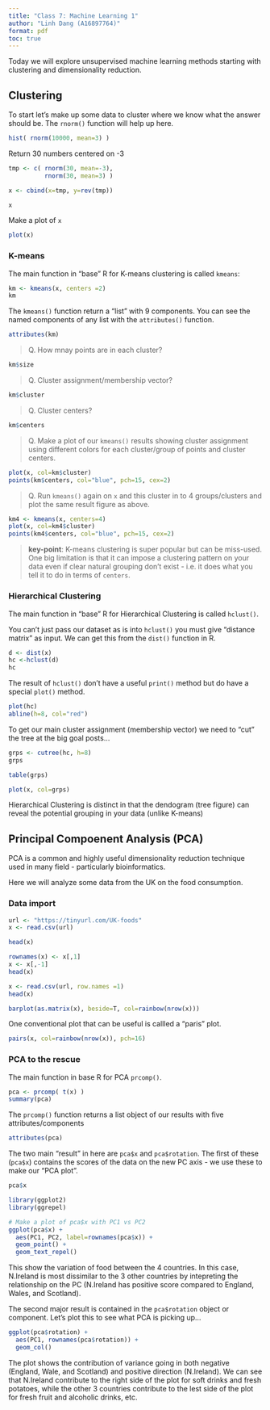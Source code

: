 ```yaml
---
title: "Class 7: Machine Learning 1"
author: "Linh Dang (A16897764)"
format: pdf
toc: true
---
```


Today we will explore unsupervised machine learning methods starting with clustering and dimensionality reduction.

## Clustering

To start let's make up some data to cluster where we know what the answer should be. The  `rnorm()` function will help up here.

```r
hist( rnorm(10000, mean=3) )
```

Return 30 numbers centered on -3

```r
tmp <- c( rnorm(30, mean=-3),
          rnorm(30, mean=3) )

x <- cbind(x=tmp, y=rev(tmp))

x
```

Make a plot of `x`

```r
plot(x)
```

### K-means

The main function in "base" R for K-means clustering is called `kmeans`:

```r
km <- kmeans(x, centers =2)
km
```
The `kmeans()` function return a "list" with 9 components. You can see the named components of any list with the `attributes()` function.

```r
attributes(km)
```

> Q. How mnay points are in each cluster?

```r
km$size
```
> Q. Cluster assignment/membership vector?

```r
km$cluster
```

> Q. Cluster centers?

```r
km$centers
```

> Q. Make a plot of our `kmeans()` results showing cluster assignment using different colors for each cluster/group of points and cluster centers.

```r
plot(x, col=km$cluster)
points(km$centers, col="blue", pch=15, cex=2)
```

> Q. Run `kmeans()` again on `x` and this cluster in to 4 groups/clusters and plot the same result figure as above.

```r
km4 <- kmeans(x, centers=4)
plot(x, col=km4$cluster)
points(km4$centers, col="blue", pch=15, cex=2)
```


> **key-point**: K-means clustering is super popular but can be miss-used. One big limitation is that it can impose a clustering pattern on your data even if clear natural grouping don't exist - i.e. it does what you tell it to do in terms of `centers`.


### Hierarchical Clustering

The main function in "base" R for Hierarchical Clustering is called `hclust()`.

You can't just pass our dataset as is into `hclust()` you must give "distance matrix" as input. We can get this from the `dist()` function in R.

```r
d <- dist(x)
hc <-hclust(d)
hc
```

The result of `hclust()` don't have a useful `print()` method but do have a special `plot()` method.


```r
plot(hc)
abline(h=8, col="red")
```

To get our main cluster assignment (membership vector) we need to "cut" the tree at the big goal posts...


```r
grps <- cutree(hc, h=8)
grps
```

```r
table(grps)
```

```r
plot(x, col=grps)
```

Hierarchical Clustering is distinct in that the dendogram (tree figure) can reveal the potential grouping in your data (unlike K-means)


## Principal Compoenent Analysis (PCA)

PCA is a common and highly useful dimensionality reduction technique used in many field - particularly bioinformatics.

Here we will analyze some data from the UK on the food consumption.

### Data import

```r
url <- "https://tinyurl.com/UK-foods"
x <- read.csv(url)

head(x)
```

```r
rownames(x) <- x[,1]
x <- x[,-1]
head(x)
```

```r
x <- read.csv(url, row.names =1)
head(x)
```


```r
barplot(as.matrix(x), beside=T, col=rainbow(nrow(x)))
```

One conventional plot that can be useful is callled a "paris" plot.

```r
pairs(x, col=rainbow(nrow(x)), pch=16)
```

### PCA to the rescue

The main function in base R for PCA `prcomp()`.

```r
pca <- prcomp( t(x) )
summary(pca)
```

The `prcomp()` function returns a list object of our results with five attributes/components

```r
attributes(pca)
```

The two main "result" in here are `pca$x` and `pca$rotation`. The first of these (`pca$x`) contains the scores of the data on the new PC axis - we use these to make our "PCA plot".

```r
pca$x
```

```r
library(ggplot2)
library(ggrepel)

# Make a plot of pca$x with PC1 vs PC2
ggplot(pca$x) +
  aes(PC1, PC2, label=rownames(pca$x)) +
  geom_point() +
  geom_text_repel()
```
This show the variation of food between the 4 countries. In this case, N.Ireland is most dissimilar to the 3 other countries by intepreting the relationship on the PC (N.Ireland has positive score compared to England, Wales, and Scotland).


The second major result is contained in the `pca$rotation` object or component. Let's plot this to see what PCA is picking up...

```r
ggplot(pca$rotation) +
  aes(PC1, rownames(pca$rotation)) +
  geom_col()
```

The plot shows the contribution of variance going in both negative (England, Wale, and Scotland) and positive direction (N.Ireland). We can see that N.Ireland contribute to the right side of the plot for soft drinks and fresh potatoes, while the other 3 countries contribute to the lest side of the plot for fresh fruit and alcoholic drinks, etc.

